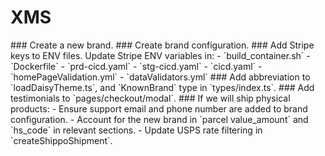 
# XMS

<Steps>
### Create a new brand.
### Create brand configuration.
### Add Stripe keys to ENV files.
  Update Stripe ENV variables in:
    - `build_container.sh`
    - `Dockerfile`
    - `prd-cicd.yaml`
    - `stg-cicd.yaml`
    - `cicd.yaml`
    - `homePageValidation.yml`
    - `dataValidators.yml`
### Add abbreviation to `loadDaisyTheme.ts`, and `KnownBrand` type in `types/index.ts`.
### Add testimonials to `pages/checkout/modal`.
### If we will ship physical products:
  - Ensure support email and phone number are added to brand configuration.
  - Account for the new brand in `parcel value_amount` and `hs_code` in relevant sections.
  - Update USPS rate filtering in `createShippoShipment`.
</Steps>